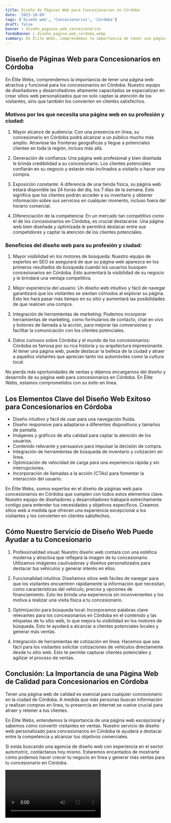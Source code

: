 ```yaml
---
title: Diseño de Páginas Web para Concesionarios en Córdoba
date: '2023-10-04'
tags: ['Diseño web', 'Concesionarios', 'Córdoba']
draft: false
banner : diseño_paginas_web_concesionarios
fondoBanner : diseño_pagina_web_córdoba.webp
summary: En Élite Webs, comprendemos la importancia de tener una página web atractiva y funcional para los concesionarios en Córdoba. Nuestro equipo de diseñadores y desarrolladores altamente capacitados se especializan en crear sitios web personalizados que no solo captan la atención de los visitantes, sino que también los convierten en clientes satisfechos.
---
```


## Diseño de Páginas Web para Concesionarios en Córdoba

En Élite Webs, comprendemos la importancia de tener una página web atractiva y funcional para los concesionarios en Córdoba. Nuestro equipo de diseñadores y desarrolladores altamente capacitados se especializan en crear sitios web personalizados que no solo captan la atención de los visitantes, sino que también los convierten en clientes satisfechos.

### Motivos por los que necesita una página web en su profesión y ciudad:

1. Mayor alcance de audiencia: Con una presencia en línea, su concesionario en Córdoba podrá alcanzar a un público mucho más amplio. Atraviese las fronteras geográficas y llegue a potenciales clientes en toda la región, incluso más allá.

2. Generación de confianza: Una página web profesional y bien diseñada le brinda credibilidad a su concesionario. Los clientes potenciales confiarán en su negocio y estarán más inclinados a visitarlo o hacer una compra.

3. Exposición constante: A diferencia de una tienda física, su página web estará disponible las 24 horas del día, los 7 días de la semana. Esto significa que los clientes podrán acceder a su inventario y obtener información sobre sus servicios en cualquier momento, incluso fuera del horario comercial.

4. Diferenciación de la competencia: En un mercado tan competitivo como el de los concesionarios en Córdoba, es crucial destacarse. Una página web bien diseñada y optimizada le permitirá destacar entre sus competidores y captar la atención de los clientes potenciales.

### Beneficios del diseño web para su profesión y ciudad:

1. Mayor visibilidad en los motores de búsqueda: Nuestro equipo de expertos en SEO se asegurará de que su página web aparezca en los primeros resultados de búsqueda cuando los usuarios busquen concesionarios en Córdoba. Esto aumentará la visibilidad de su negocio y le brindará una ventaja competitiva.

2. Mejor experiencia del usuario: Un diseño web intuitivo y fácil de navegar garantizará que los visitantes se sientan cómodos al explorar su página. Esto les hará pasar más tiempo en su sitio y aumentará las posibilidades de que realicen una compra.

3. Integración de herramientas de marketing: Podemos incorporar herramientas de marketing, como formularios de contacto, chat en vivo y botones de llamada a la acción, para mejorar las conversiones y facilitar la comunicación con los clientes potenciales.

4. Datos curiosos sobre Córdoba y el mundo de los concesionarios: Córdoba es famosa por su rica historia y su arquitectura impresionante. Al tener una página web, puede destacar la belleza de la ciudad y atraer a aquellos visitantes que aprecian tanto los automóviles como la cultura local.

No pierda más oportunidades de ventas y déjenos encargarnos del diseño y desarrollo de su página web para concesionarios en Córdoba. En Élite Webs, estamos comprometidos con su éxito en línea.

<GifSeo />

<Cta />

## Los Elementos Clave del Diseño Web Exitoso para Concesionarios en Córdoba

- Diseño intuitivo y fácil de usar para una navegación fluida.
- Diseño responsive para adaptarse a diferentes dispositivos y tamaños de pantalla.
- Imágenes y gráficos de alta calidad para captar la atención de los usuarios.
- Contenido relevante y persuasivo para impulsar la decisión de compra.
- Integración de herramientas de búsqueda de inventario y cotización en línea.
- Optimización de velocidad de carga para una experiencia rápida y sin interrupciones.
- Incorporación de llamadas a la acción (CTAs) para fomentar la interacción del usuario.

En Élite Webs, somos expertos en el diseño de páginas web para concesionarios en Córdoba que cumplen con todos estos elementos clave. Nuestro equipo de diseñadores y desarrolladores trabajará estrechamente contigo para entender tus necesidades y objetivos específicos. Creamos sitios web a medida que ofrecen una experiencia excepcional a los visitantes y los convierten en clientes satisfechos.

## Cómo Nuestro Servicio de Diseño Web Puede Ayudar a tu Concesionario

1. Profesionalidad visual: Nuestro diseño web contará con una estética moderna y atractiva que reflejará la imagen de tu concesionario. Utilizamos imágenes cautivadoras y diseños personalizados para destacar tus vehículos y generar interés en ellos.

2. Funcionalidad intuitiva: Diseñamos sitios web fáciles de navegar para que los visitantes encuentren rápidamente la información que necesitan, como características del vehículo, precios y opciones de financiamiento. Esto les brinda una experiencia sin inconvenientes y los motiva a realizar una visita física a tu concesionario.

3. Optimización para búsqueda local: Incorporamos palabras clave relevantes para los concesionarios en Córdoba en el contenido y las etiquetas de tu sitio web, lo que mejora tu visibilidad en los motores de búsqueda. Esto te ayudará a alcanzar a clientes potenciales locales y generar más ventas.

4. Integración de herramientas de cotización en línea: Hacemos que sea fácil para los visitantes solicitar cotizaciones de vehículos directamente desde tu sitio web. Esto te permite capturar clientes potenciales y agilizar el proceso de ventas.

## Conclusión: La Importancia de una Página Web de Calidad para Concesionarios en Córdoba

Tener una página web de calidad es esencial para cualquier concesionario en la ciudad de Córdoba. A medida que más personas buscan información y realizan compras en línea, tu presencia en Internet se vuelve crucial para atraer y retener a tus clientes.

En Élite Webs, entendemos la importancia de una página web excepcional y sabemos cómo convertir visitantes en ventas. Nuestro servicio de diseño web personalizado para concesionarios en Córdoba te ayudará a destacar entre la competencia y alcanzar tus objetivos comerciales.

Si estás buscando una agencia de diseño web con experiencia en el sector automotriz, contáctanos hoy mismo. Estaremos encantados de mostrarte cómo podemos hacer crecer tu negocio en línea y generar más ventas para tu concesionario en Córdoba.

<Video />

<CtaBot job='Concesionarios' city='Córdoba'/>

<Gmaps query='Córdoba+españa+maps' />